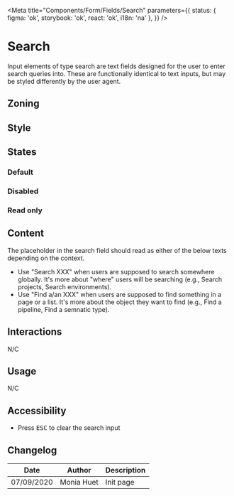 

<Meta
	title="Components/Form/Fields/Search"
	parameters={{
		status: { figma: 'ok', storybook: 'ok', react: 'ok', i18n: 'na' },
	}}
/>

# Search

Input elements of type search are text fields designed for the user to enter search queries into.
These are functionally identical to text inputs, but may be styled differently by the user agent.

## Zoning

<FigmaImage
	src="https://www.figma.com/file/qc8oUSyVJM67gSsbTShftt/%F0%9F%93%90-Zoning?node-id=245%3A198"
	alt="zoning image for input search"
/>

## Style

<FigmaIframe
	light="https://www.figma.com/file/610Qgbz9dEHyTTkGeYHZh4/Inputs?node-id=0%3A281"
	dark="https://www.figma.com/file/610Qgbz9dEHyTTkGeYHZh4/Inputs?node-id=0%3A243"
/>

## States

### Default

<Canvas>
	<Story name="default">
		<Form.Search label="Search" />
	</Story>
</Canvas>

### Disabled

<Canvas>
	<Story name="disabled">
		<Form.Search label="Disabled Search" disabled />
	</Story>
</Canvas>

### Read only

<Canvas>
	<Story name="read-only">
		<Form.Search label="Read-Only Search" readOnly />
	</Story>
</Canvas>

## Content

The placeholder in the search field should read as either of the below texts depending on the context.

<Use>
	<Use.Do>
		<ul>
			<li>
				Use "Search XXX" when users are supposed to search somewhere globally. It's more about
				"where" users will be searching (e.g., Search projects, Search environments).
			</li>
			<li>
				Use "Find a/an XXX" when users are supposed to find something in a page or a list. It's more
				about the object they want to find (e.g., Find a pipeline, Find a semnatic type).
			</li>
		</ul>
	</Use.Do>
</Use>

## Interactions

N/C

## Usage

N/C

## Accessibility

- Press <kbd>ESC</kbd> to clear the search input

## Changelog

| Date       | Author     | Description |
| ---------- | ---------- | ----------- |
| 07/09/2020 | Monia Huet | Init page   |
